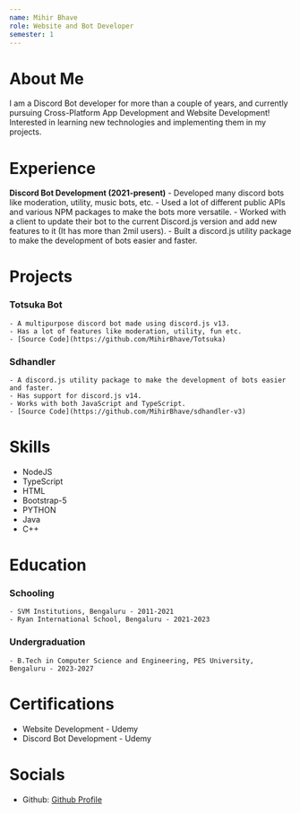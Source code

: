 ```yaml
---
name: Mihir Bhave
role: Website and Bot Developer
semester: 1
---
```


# About Me
I am a Discord Bot developer for more than a couple of years, and currently pursuing Cross-Platform App Development and Website Development! Interested in learning new technologies and implementing them in my projects.  

# Experience

**Discord Bot Development (2021-present)**
    - Developed many discord bots like moderation, utility, music bots, etc.
    - Used a lot of different public APIs and various NPM packages to make the bots more versatile.
    - Worked with a client to update their bot to the current Discord.js version and add new features to it (It has more than 2mil users).
    - Built a discord.js utility package to make the development of bots easier and faster. 

# Projects

### **Totsuka Bot**
    - A multipurpose discord bot made using discord.js v13.
    - Has a lot of features like moderation, utility, fun etc.
    - [Source Code](https://github.com/MihirBhave/Totsuka)

### **Sdhandler**
    - A discord.js utility package to make the development of bots easier and faster.
    - Has support for discord.js v14.
    - Works with both JavaScript and TypeScript.
    - [Source Code](https://github.com/MihirBhave/sdhandler-v3)

# Skills
- NodeJS
- TypeScript
- HTML
- Bootstrap-5 
- PYTHON
- Java
- C++

# Education

### Schooling
    - SVM Institutions, Bengaluru - 2011-2021
    - Ryan International School, Bengaluru - 2021-2023

### Undergraduation 
    - B.Tech in Computer Science and Engineering, PES University, Bengaluru - 2023-2027

# Certifications
- Website Development - Udemy
- Discord Bot Development - Udemy

# Socials
- Github: [Github Profile](https://github.com/MihirBhave)